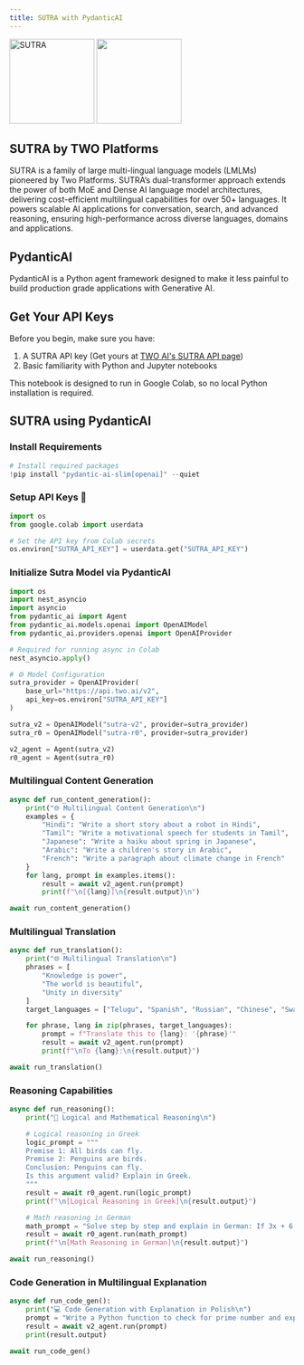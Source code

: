 ```yaml
---
title: SUTRA with PydanticAI
---
```


<div style={{ display: "flex", alignItems: "center", gap: "40px" }}>
  <img src="/sutra.png" width="150" alt="SUTRA" />
  <img
    src="https://images.lumacdn.com/cdn-cgi/image/format=auto,fit=cover,dpr=2,background=white,quality=75,width=400,height=400/event-covers/7b/af750bca-5957-41ca-9c6f-c47553f4ff2d.png"
    width="150"
  />
</div>

## SUTRA by TWO Platforms

SUTRA is a family of large multi-lingual language models (LMLMs) pioneered
by Two Platforms. SUTRA’s dual-transformer approach extends the power of
both MoE and Dense AI language model architectures, delivering
cost-efficient multilingual capabilities for over 50+ languages. It powers
scalable AI applications for conversation, search, and advanced reasoning,
ensuring high-performance across diverse languages, domains and
applications.

## PydanticAI

PydanticAI is a Python agent framework designed to make it less painful to
build production grade applications with Generative AI.

## Get Your API Keys

Before you begin, make sure you have:

1.  A SUTRA API key (Get yours at [TWO AI's SUTRA API
    page](https://developer.two.ai))
2.  Basic familiarity with Python and Jupyter notebooks

This notebook is designed to run in Google Colab, so no local Python
installation is required.

## SUTRA using PydanticAI

### Install Requirements

```python
# Install required packages
!pip install "pydantic-ai-slim[openai]" --quiet
```

### Setup API Keys 🔑

```python
import os
from google.colab import userdata

# Set the API key from Colab secrets
os.environ["SUTRA_API_KEY"] = userdata.get("SUTRA_API_KEY")
```

### Initialize Sutra Model via **PydanticAI**

```python
import os
import nest_asyncio
import asyncio
from pydantic_ai import Agent
from pydantic_ai.models.openai import OpenAIModel
from pydantic_ai.providers.openai import OpenAIProvider

# Required for running async in Colab
nest_asyncio.apply()

# ⚙️ Model Configuration
sutra_provider = OpenAIProvider(
    base_url="https://api.two.ai/v2",
    api_key=os.environ["SUTRA_API_KEY"]
)

sutra_v2 = OpenAIModel("sutra-v2", provider=sutra_provider)
sutra_r0 = OpenAIModel("sutra-r0", provider=sutra_provider)

v2_agent = Agent(sutra_v2)
r0_agent = Agent(sutra_r0)
```

### Multilingual Content Generation

```python
async def run_content_generation():
    print("🌐 Multilingual Content Generation\n")
    examples = {
        "Hindi": "Write a short story about a robot in Hindi",
        "Tamil": "Write a motivational speech for students in Tamil",
        "Japanese": "Write a haiku about spring in Japanese",
        "Arabic": "Write a children's story in Arabic",
        "French": "Write a paragraph about climate change in French"
    }
    for lang, prompt in examples.items():
        result = await v2_agent.run(prompt)
        print(f"\n[{lang}]\n{result.output}\n")

await run_content_generation()
```

### Multilingual Translation

```python
async def run_translation():
    print("🌐 Multilingual Translation\n")
    phrases = [
        "Knowledge is power",
        "The world is beautiful",
        "Unity in diversity"
    ]
    target_languages = ["Telugu", "Spanish", "Russian", "Chinese", "Swahili"]

    for phrase, lang in zip(phrases, target_languages):
        prompt = f"Translate this to {lang}: '{phrase}'"
        result = await v2_agent.run(prompt)
        print(f"\nTo {lang}:\n{result.output}")

await run_translation()
```

### Reasoning Capabilities

```python
async def run_reasoning():
    print("🧠 Logical and Mathematical Reasoning\n")

    # Logical reasoning in Greek
    logic_prompt = """
    Premise 1: All birds can fly.
    Premise 2: Penguins are birds.
    Conclusion: Penguins can fly.
    Is this argument valid? Explain in Greek.
    """
    result = await r0_agent.run(logic_prompt)
    print(f"\n[Logical Reasoning in Greek]\n{result.output}")

    # Math reasoning in German
    math_prompt = "Solve step by step and explain in German: If 3x + 6 = 21, what is x?"
    result = await r0_agent.run(math_prompt)
    print(f"\n[Math Reasoning in German]\n{result.output}")

await run_reasoning()
```

### Code Generation in Multilingual Explanation

```python
async def run_code_gen():
    print("💻 Code Generation with Explanation in Polish\n")
    prompt = "Write a Python function to check for prime number and explain in Polish"
    result = await v2_agent.run(prompt)
    print(result.output)

await run_code_gen()
```
